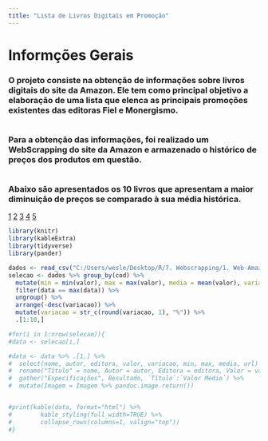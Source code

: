 ```yaml
---
title: "Lista de Livros Digitais em Promoção"
---
```

  
  
  
#
  
# Informções Gerais
  
### O projeto consiste na obtenção de informações sobre livros digitais do site da Amazon. Ele tem como principal objetivo a elaboração de uma lista que elenca as principais promoções existentes das editoras Fiel e Monergismo.  
#
### Para a obtenção das informações, foi realizado um WebScrapping do site da Amazon e armazenado o histórico de preços dos produtos em questão.  
#  
### Abaixo são apresentados os **10 livros** que apresentam a maior diminuição de preços se comparado à sua média histórica.

[1](https://amzn.to/2YKeHfZ)
[2](https://amzn.to/3gFCZxL)
[3](https://amzn.to/2QBJK9c)
[4](https://amzn.to/3luw3am)
[5](https://amzn.to/31EZqPh)
  

  

```r

library(knitr)
library(kableExtra)
library(tidyverse)
library(pander)

dados <- read_csv("C:/Users/wesle/Desktop/R/7. Webscrapping/1. Web-Amazon/dados.csv")
selecao <- dados %>% group_by(cod) %>%
  mutate(min = min(valor), max = max(valor), media = mean(valor), variacao = (valor/media - 1)*100) %>% 
  filter(data == max(data)) %>% 
  ungroup() %>% 
  arrange(-desc(variacao)) %>%
  mutate(variacao = str_c(round(variacao, 1), "%")) %>% 
  .[1:10,]

```

```r

#for(i in 1:nrow(selecao)){
#data <- selecao[i,]

#data <- data %>% .[1,] %>%
#  select(nome, autor, editora, valor, variacao, min, max, media, url) %>% 
#  rename("Título" = nome, Autor = autor, Editora = editora, Valor = valor, "Variação" = variacao, "Valor Mínimo" = min, "Valor Máximo" = max, "Valor Médio" = media, Imagem = url) %>% 
#  gather("Especificações", Resultado, `Título`:`Valor Médio`) %>% 
#  mutate(Imagem = Imagem %>% pandoc.image.return())


#print(kable(data, format="html") %>% 
#        kable_styling(full_width=TRUE) %>% 
#        collapse_rows(columns=1, valign="top"))
#}

```